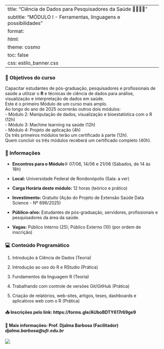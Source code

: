 
---
title: "Ciência de Dados para Pesquisadores da Saúde   👩‍⚕️👨‍💻 "
subtitle: "MÓDULO I - Ferramentas, linguagens e possibilidades"   
format: 
  html:
    theme: cosmo  
    toc: false
    css: estilo_banner.css 
---

### 🎯 Objetivos do curso

Capacitar estudantes de pós-graduação, pesquisadores e profissionais de saúde a utilizar o **R** e técnicas de ciência de dados para análise, visualização e interpretação de dados em saúde.\
Este é o primeiro Módulo de um curso mais amplo.\
Ao longo do ano de 2025 ocorrerão outros dois módulos:\
- Módulo 2: Manipulação de dados, visualização e bioestatística com o R (12h)\
- Módulo 3: Machine learning na saúde (12h)\
- Módulo 4: Projeto de aplicação (4h)\
Os três primeiros módulos terão um certificado à parte (12h).\
Quem concluir os três módulos receberá um certificado completo (40h). 

### 📅 Informações

-   **Encontros para o Módulo I:** 07/06, 14/06 e 21/06 (Sábados, de 14 às 18h)\

-   **Local:** Universidade Federal de Rondonópolis (Sala: a ver)\

-   **Carga Horária deste módulo:** 12 horas (teórico e prático)

-   **Investimento:** Gratuito (Ação do Projeto de Extensão Saúde Data Science - Nº 696/2025)\

-   **Público-alvo:** Estudantes de pós-graduação, servidores, profissionais e pesquisadores da área da saúde.

-  **Vagas:** Público Interno (25); Público Externo (10) (por ordem de inscrição)

### 💻 Conteúdo Programático

1.  Introdução à Ciência de Dados (Teoria)

2.  Introdução ao uso do R e RStudio (Prática)

3.  Fundamentos da linguagem R (Teoria)

4.  Trabalhando com controle de versões Git/GitHub (Prática)

5.  Criação de relatórios, web-sites, artigos, teses, dashboards e aplicativos web com o R (Prática)

#### 📥 Inscrições pelo link: https://forms.gle/AUboBDTY617r69ge9

#### 📧 **Mais informações:** Prof. Djalma Barbosa (Facilitador)  *djalma.barbosa@ufr.edu.br*


::: text-center
![](logoUFR.png){.logo-inferior-esquerda}
:::
